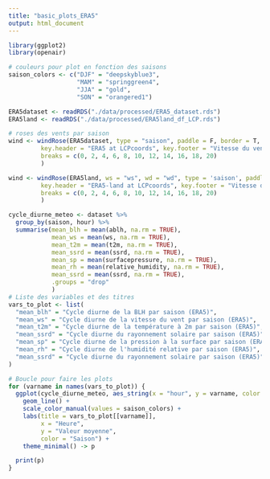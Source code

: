 ```yaml
---
title: "basic_plots_ERA5"
output: html_document
---
```

```r
library(ggplot2)
library(openair)
```
```r
# couleurs pour plot en fonction des saisons
saison_colors <- c("DJF" = "deepskyblue3",    
                   "MAM" = "springgreen4",
                   "JJA" = "gold",     
                   "SON" = "orangered1")
```

```r
ERA5dataset <- readRDS("./data/processed/ERA5_dataset.rds")
ERA5land <- readRDS("./data/processed/ERA5land_df_LCP.rds")
```
```r
# roses des vents par saison
wind <- windRose(ERA5dataset, type = "saison", paddle = F, border = T,
         key.header = "ERA5 at LCPcoords", key.footer = "Vitesse du vent (m/s)", 
         breaks = c(0, 2, 4, 6, 8, 10, 12, 14, 16, 18, 20)
         )
```
```r
wind <- windRose(ERA5land, ws = "ws", wd = "wd", type = 'saison', paddle = F, border = T,
         key.header = "ERA5-land at LCPcoords", key.footer = "Vitesse du vent (m/s)", 
         breaks = c(0, 2, 4, 6, 8, 10, 12, 14, 16, 18, 20)
         )
```

```r
cycle_diurne_meteo <- dataset %>%
  group_by(saison, hour) %>%
  summarise(mean_blh = mean(ablh, na.rm = TRUE),
            mean_ws = mean(ws, na.rm = TRUE),
            mean_t2m = mean(t2m, na.rm = TRUE),
            mean_ssrd = mean(ssrd, na.rm = TRUE),
            mean_sp = mean(surfacepressure, na.rm = TRUE),
            mean_rh = mean(relative_humidity, na.rm = TRUE),
            mean_ssrd = mean(ssrd, na.rm = TRUE),
            .groups = "drop"
            )
# Liste des variables et des titres
vars_to_plot <- list(
  "mean_blh" = "Cycle diurne de la BLH par saison (ERA5)",
  "mean_ws" = "Cycle diurne de la vitesse du vent par saison (ERA5)",
  "mean_t2m" = "Cycle diurne de la température à 2m par saison (ERA5)",
  "mean_ssrd" = "Cycle diurne du rayonnement solaire par saison (ERA5)",
  "mean_sp" = "Cycle diurne de la pression à la surface par saison (ERA5)",
  "mean_rh" = "Cycle diurne de l'humidité relative par saison (ERA5)",
  "mean_ssrd" = "Cycle diurne du rayonnement solaire par saison (ERA5)"
)

# Boucle pour faire les plots
for (varname in names(vars_to_plot)) {
  ggplot(cycle_diurne_meteo, aes_string(x = "hour", y = varname, color = "saison")) +
    geom_line() +
    scale_color_manual(values = saison_colors) +
    labs(title = vars_to_plot[[varname]],
         x = "Heure",
         y = "Valeur moyenne",
         color = "Saison") +
    theme_minimal() -> p

  print(p)
}
```

